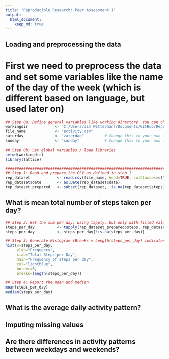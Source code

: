 ```yaml
---
title: "Reproducible Research: Peer Assessment 1"
output: 
  html_document:
    keep_md: true
---
```



## Loading and preprocessing the data

# First we need to preprocess the data and set some variables like the name of the day of the week (which is different based on language, but used later on)


```r
## Step 0a: Define general variables like working directory. You can change this to something that suits you to test the script!
workingdir            <- "C:/Users/Jim Wittermans/Documents/GitHub/RepData_PeerAssessment1/activity/" ## Emptied for my own privacy ;-)
file_name             <- "activity.csv"
saturday              <- "zaterdag"         # Change this to your own language; warning: case sensitive!
sunday                <- "sunday"           # Change this to your own language; warning: case sensitive!

## Step 0b: Set global variables / load libraries
setwd(workingdir)
library(lattice)

######################################################################################### --- PART 1 --- #########################################################
## Step 1: Read and prepare the CSV as defined in step 1 
rep_dataset            <- read.csv(file_name, head=TRUE, colClasses=c("integer", "character", "integer"), na.strings="NA")
rep_dataset$date       <- as.Date(rep_dataset$date)
rep_dataset_prepared   <- subset(rep_dataset, !is.na(rep_dataset$steps))
```


## What is mean total number of steps taken per day?

```r
## Step 2: Get the sum per day, using tapply, but only with filled values.
steps_per_day          <- tapply(rep_dataset_prepared$steps, rep_dataset_prepared$date, sum, na.rm=TRUE, simplify=T)
steps_per_day          <- steps_per_day[!is.na(steps_per_day)]

## Step 3: Generate Histogram (Breaks = Length(steps_per_day) indicates how many different bars have to appear, based on the amount of different records)
hist(x=steps_per_day,
     ylab="Frequency",
     xlab="Total Steps per Day",
     main="Frequency of steps per day",     
     col="lightblue",
     border=0,
     breaks=length(steps_per_day))

## Step 4: Report the mean and median
mean(steps_per_day)
median(steps_per_day)
```


## What is the average daily activity pattern?



## Imputing missing values



## Are there differences in activity patterns between weekdays and weekends?
